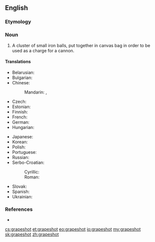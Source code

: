 ==English==
{{wikipedia}}

===Etymology===
{{compound|grape|shot|lang=en}}

===Noun===
{{en-noun|-|grapeshot|grapeshots}}

# {{label|en|historical}} A cluster of small iron balls, put together in canvas bag in order to be used as a charge for a cannon. 

====Translations====
{{trans-top|a type of shot}}
* Belarusian: {{t|be|карце́ч|f|sc=Cyrl}}
* Bulgarian: {{t+|bg|карте́ч|m}}
* Chinese:
*: Mandarin: {{t+|cmn|葡萄彈|sc=Hani}}, {{t+|cmn|葡萄弹|tr=pútáodàn|sc=Hani}}
* Czech: {{t|cs|kartáč|m}}
* Estonian: {{t|et|kartetš}}
* Finnish: {{t+|fi|kartessi}}
* French: {{t+|fr|mitraille|f}}
* German: {{t+|de|Kartätsche|f}}
* Hungarian: {{t+|hu|kartács}}
{{trans-mid}}
* Japanese: {{t|ja|ぶどう弾|tr=ぶどうだん, budōdan|sc=Jpan}}
* Korean: {{t|ko|포도탄|sc=Kore}}
* Polish: {{t+|pl|kartacz|m}}
* Portuguese: {{t+|pt|metralha|f}}
* Russian: {{t+|ru|карте́чь|f|sc=Cyrl}}
* Serbo-Croatian:
*: Cyrillic: {{t|sh|картеч|m}}
*: Roman: {{t+|sh|karteč|m}}
* Slovak: {{t|sk|kartáč|m}}
* Spanish: {{t|es|metralla|f}}
* Ukrainian: {{t|uk|карте́ч|f|sc=Cyrl}}
{{trans-bottom}}

===References===
* {{R:Webster 1913}}

[[cs:grapeshot]]
[[et:grapeshot]]
[[eo:grapeshot]]
[[io:grapeshot]]
[[my:grapeshot]]
[[sk:grapeshot]]
[[zh:grapeshot]]